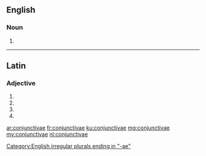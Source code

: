 {{also|conjunctivæ}}
==English==

===Noun===
{{head|en|noun plural form}}

# {{en-irregular plural of|conjunctiva}}

[[Category:English irregular plurals ending in "-ae"]]

----

==Latin==

===Adjective===
{{la-adj-form|conjunctīvae}}

# {{inflection of|conjunctīvus||nom|f|p|lang=la}}
# {{inflection of|conjunctīvus||gen|f|s|lang=la}}
# {{inflection of|conjunctīvus||dat|f|s|lang=la}}
# {{inflection of|conjunctīvus||voc|f|p|lang=la}}

[[ar:conjunctivae]]
[[fr:conjunctivae]]
[[ku:conjunctivae]]
[[mg:conjunctivae]]
[[my:conjunctivae]]
[[nl:conjunctivae]]